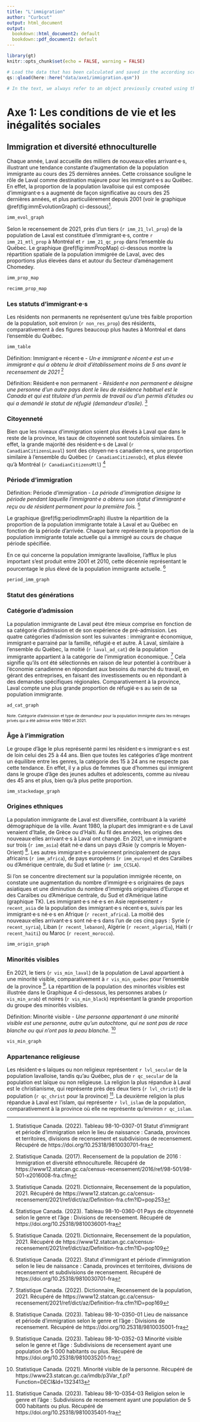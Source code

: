 ```yaml
---
title: "L'immigration"
author: "Curbcut"
output: html_document
output:
  bookdown::html_document2: default
  bookdown::pdf_document2: default
---
```


```r
library(gt)
knitr::opts_chunk$set(echo = FALSE, warning = FALSE)
```

```r

# Load the data that has been calculated and saved in the according script:
qs::qload(here::here("data/axe1/immigration.qsm"))

# In the text, we always refer to an object previously created using this: `r object_name`
```

# Axe 1: Les conditions de vie et les inégalités sociales

## Immigration et diversité ethnoculturelle

Chaque année, Laval accueille des milliers de nouveaux·elles arrivant·e·s, illustrant une tendance constante d'augmentation de la population immigrante au cours des 25 dernières années. Cette croissance souligne le rôle de Laval comme destination majeure pour les immigrant·e·s au Québec. En effet, la proportion de la population lavalloise qui est composée d'immigrant·e·s a augmenté de façon significative au cours des 25 dernières années, et plus particulièrement depuis 2001 (voir le graphique \@ref(fig:immEvolutionGraph) ci-dessous)^[Statistique Canada. (2022). Tableau 98-10-0307-01  Statut d'immigrant et période d'immigration selon le lieu de naissance : Canada, provinces et territoires, divisions de recensement et subdivisions de recensement. Récupéré de https://doi.org/10.25318/9810030701-fra]. 

```r

imm_evol_graph

```

Selon le recensement de 2021, près d'un tiers (`r imm_21_lvl_prop`) de la population de Laval est constituée d'immigrant·e·s, contre `r imm_21_mtl_prop` à Montréal et `r imm_21_qc_prop` dans l’ensemble du Québec. Le graphique \@ref(fig:immPropMap) ci-dessous montre la répartition spatiale de la population immigrée de Laval, avec des proportions plus élevées dans et autour du Secteur d'aménagement Chomedey.

```r

imm_prop_map

```

```r

recimm_prop_map

```

### Les statuts d’immigrant·e·s

Les résidents non permanents ne représentent qu'une très faible proportion de la population, soit environ (`r non_res_prop`) des résidents, comparativement à des figures beaucoup plus hautes à Montréal et dans l'ensemble du Québec. 

```r

imm_table

```

Définition: Immigrant·e récent·e
- *Un·e immigrant·e récent·e est un·e immigrant·e qui a obtenu le droit d'établissement moins de 5 ans avant le recensement de 2021* ^[Statistique Canada. (2017). Recensement de la population de 2016 : Immigration et diversité ethnoculturelle. Récupéré de https://www12.statcan.gc.ca/census-recensement/2016/ref/98-501/98-501-x2016008-fra.cfm]

Définition: Résident·e non permanent
- *Résident·e non permanent·e désigne une personne d'un autre pays dont le lieu de résidence habituel est le Canada et qui est titulaire d'un permis de travail ou d'un permis d'études ou qui a demandé le statut de réfugié (demandeur d'asile).* ^[Statistique Canada. (2021). Dictionnaire, Recensement de la population, 2021. Récupéré de https://www12.statcan.gc.ca/census-recensement/2021/ref/dict/az/Definition-fra.cfm?ID=pop253]

### Citoyenneté

Bien que les niveaux d'immigration soient plus élevés à Laval que dans le reste de la province, les taux de citoyenneté sont toutefois similaires. En effet, la grande majorité des résident·e·s de Laval (`r CanadianCitizensLaval`) sont des citoyen·ne·s canadien·ne·s, une proportion similaire à l’ensemble du Québec (`r CanadianCitizensQc`), et plus élevée qu’à Montréal (`r CanadianCitizensMtl`) ^[Statistique Canada. (2023). Tableau 98-10-0360-01  Pays de citoyenneté selon le genre et l'âge : Divisions de recensement. Récupéré de https://doi.org/10.25318/9810036001-fra]

### Période d’immigration

Définition: Période d'immigration
- *La période d'immigration désigne la période pendant laquelle l'immigrant·e a obtenu son statut d'immigrant·e reçu ou de résident permanent pour la première fois.* ^[Statistique Canada. (2021). Dictionnaire, Recensement de la population, 2021. Récupéré de https://www12.statcan.gc.ca/census-recensement/2021/ref/dict/az/Definition-fra.cfm?ID=pop109]

Le graphique \@ref(fig:periodImmGraph) illustre la répartition de la proportion de la population immigrante totale à Laval et au Québec en fonction de la période d'arrivée. Chaque barre représente la proportion de la population immigrante totale actuelle qui a immigré au cours de chaque période spécifiée.

En ce qui concerne la population immigrante lavalloise, l'afflux le plus important s'est produit entre 2001 et 2010, cette décennie représentant le pourcentage le plus élevé de la population immigrante actuelle. ^[Statistique Canada. (2022). Statut d'immigrant et période d'immigration selon le lieu de naissance : Canada, provinces et territoires, divisions de recensement et subdivisions de recensement. Récupéré de https://doi.org/10.25318/9810030701-fra]


```r

period_imm_graph

```

### Statut des générations

### Catégorie d’admission

La population immigrante de Laval peut être mieux comprise en fonction de sa catégorie d'admission et de son expérience de pré-admission. Les quatre catégories d'admission sont les suivantes : immigrant·e économique, immigrant·e parrainé par la famille, réfugié·e et autre. À Laval, similaire à l’ensemble du Québec, la moitié (`r laval_ad_cat`) de la population immigrante appartient à la catégorie de l'immigration économique. ^[Statistique Canada. (2022). Dictionnaire, Recensement de la population, 2021. Récupéré de https://www12.statcan.gc.ca/census-recensement/2021/ref/dict/az/Definition-fra.cfm?ID=pop169] Cela signifie qu'ils ont été sélectionnés en raison de leur potentiel à contribuer à l'économie canadienne en répondant aux besoins du marché du travail, en gérant des entreprises, en faisant des investissements ou en répondant à des demandes spécifiques régionales. Comparativement à la province, Laval compte une plus grande proportion de réfugié·e·s au sein de sa population immigrante. 

```r

ad_cat_graph

```
<span style="font-size: 8pt;"> Note. Catégorie d'admission et type de demandeur pour la population immigrée dans les ménages privés qui a été admise entre 1980 et 2021. </span>

### Âge à l’immigration

Le groupe d'âge le plus représenté parmi les résident·e·s immigrant·e·s est de loin celui des 25 à 44 ans. Bien que toutes les catégories d'âge montrent un équilibre entre les genres, la catégorie des 15 à 24 ans ne respecte pas cette tendance. En effet, il y a plus de femmes que d'hommes qui immigrent dans le groupe d'âge des jeunes adultes et adolescents, comme au niveau des 45 ans et plus, bien qu’à plus petite proportion.

```r

imm_stackedage_graph

```

### Origines ethniques
La population immigrante de Laval est diversifiée, contribuant à la variété démographique de la ville. Avant 1980, la plupart des immigrant·e·s de Laval venaient d'Italie, de Grèce ou d'Haïti. Au fil des années, les origines des nouveaux·elles arrivant·e·s à Laval ont changé. En 2021, un·e immigrant·e sur trois (`r imm_asia`) était né·e dans un pays d'Asie (y compris le Moyen-Orient) ^[Statistique Canada. (2023). Tableau 98-10-0350-01  Lieu de naissance et période d'immigration selon le genre et l'âge : Divisions de recensement. Récupéré de https://doi.org/10.25318/9810035001-fra]. Les autres immigrant·e·s proviennent principalement de pays africains (`r imm_africa`), de pays européens (`r imm_europe`) et des Caraïbes ou d'Amérique centrale, du Sud et latine (`r imm_CCSLA`).

Si l'on se concentre directement sur la population immigrée récente, on constate une augmentation du nombre d'immigré·e·s originaires de pays asiatiques et une diminution du nombre d'immigrés originaires d'Europe et des Caraïbes ou d'Amérique centrale, du Sud et d'Amérique latine (graphique TK). Les immigrant·e·s né·e·s en Asie représentent `r recent_asia` de la population des immigrant·e·s récent·e·s, suivis par les immigrant·e·s né·e·s en Afrique (`r recent_africa`). La moitié des nouveaux·elles arrivant·e·s sont né·e·s dans l'un de ces cinq pays : Syrie (`r recent_syria`), Liban (`r recent_lebanon`), Algérie (`r recent_algeria`), Haïti (`r recent_haiti`) ou Maroc (`r recent_morocco`). 

```r

imm_origin_graph

```

### Minorités visibles

En 2021, le tiers (`r vis_min_laval`) de la population de Laval appartient à une minorité visible, comparativement à `r vis_min_quebec` pour l’ensemble de la province ^[Statistique Canada. (2023). Tableau 98-10-0352-03  Minorité visible selon le genre et l'âge : Subdivisions de recensement ayant une population de 5 000 habitants ou plus. Récupéré de https://doi.org/10.25318/9810035201-fra]. La répartition de la population des minorités visibles est illustrée dans le Graphique 4 ci-dessous, les personnes arabes (`r vis_min_arab`) et noires (`r vis_min_black`) représentant la grande proportion du groupe des minorités visibles. 

Définition: Minorité visible 
- *Une personne appartenant à une minorité visible est une personne, autre qu'un autochtone, qui ne sont pas de race blanche ou qui n’ont pas la peau blanche.* ^[Statistique Canada. (2021). Minorité visible de la personne. Récupéré de https://www23.statcan.gc.ca/imdb/p3Var_f.pl?Function=DECI&Id=1323413]

```r

vis_min_graph

```

### Appartenance religieuse
Les résident·e·s laïques ou non religieux représentent `r lvl_secular` de la population lavalloise, tandis qu’au Québec, plus de `r qc_secular` de la population est laïque ou non religieuse. La religion la plus répandue à Laval est le christianisme, qui représente près des deux tiers (`r lvl_christ`) de la population (`r qc_christ` pour la province) ^[Statistique Canada. (2023). Tableau 98-10-0354-03  Religion selon le genre et l'âge : Subdivisions de recensement ayant une population de 5 000 habitants ou plus. Récupéré de https://doi.org/10.25318/9810035401-fra]. La deuxième religion la plus répandue à Laval est l'islam, qui représente `r lvl_islam` de la population, comparativement à la province où elle ne représente qu'environ `r qc_islam`. 
